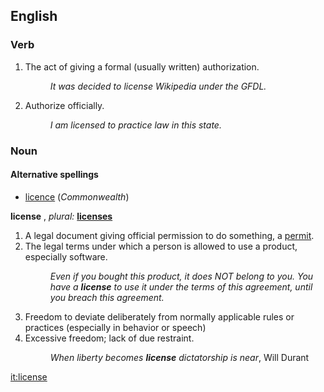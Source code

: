 ==English==

===Verb===
{{en-infl-reg-vowel|licens|e}}
# The act of giving a formal (usually written) authorization.
#:''It was decided to license Wikipedia under the GFDL.''
# Authorize officially.
#:''I am licensed to practice law in this state.''

===Noun===
====Alternative spellings====
*[[licence]] (''Commonwealth'')

'''license''' {{US}}, ''plural:'' '''[[licenses]]'''

# A legal document giving official permission to do something, a [[permit]].
# The legal terms under which a person is allowed to use a product, especially software.
#:''Even if you bought this product, it does NOT belong to you. You have a '''license''' to use it under the terms of this agreement, until you breach this agreement.'' <!--[http://www.cybersource.com.au/cyber/about/comparing_the_gpl_to_eula.pdf]-->
# Freedom to deviate deliberately from normally applicable rules or practices (especially in behavior or speech)
# Excessive freedom; lack of due restraint.
#:''When liberty becomes '''license''' dictatorship is near'', Will Durant

[[it:license]]
